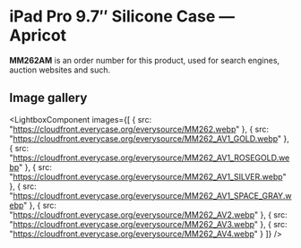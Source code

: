 
# iPad Pro 9.7″ Silicone Case — Apricot

<Callout type='info' emoji='👉🏻'>**MM262AM** is an order number for this product, used for search engines, auction websites and such.</Callout>

## Image gallery

<LightboxComponent
    images={[
      {
        src: "https://cloudfront.everycase.org/everysource/MM262.webp"
      },
      {
        src: "https://cloudfront.everycase.org/everysource/MM262_AV1_GOLD.webp"
      },
      {
        src: "https://cloudfront.everycase.org/everysource/MM262_AV1_ROSEGOLD.webp"
      },
      {
        src: "https://cloudfront.everycase.org/everysource/MM262_AV1_SILVER.webp"
      },
      {
        src: "https://cloudfront.everycase.org/everysource/MM262_AV1_SPACE_GRAY.webp"
      },
      {
        src: "https://cloudfront.everycase.org/everysource/MM262_AV2.webp"
      },
      {
        src: "https://cloudfront.everycase.org/everysource/MM262_AV3.webp"
      },
      {
        src: "https://cloudfront.everycase.org/everysource/MM262_AV4.webp"
      }
    ]}
  />
